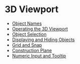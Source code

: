 # 3D Viewport

- [Object Names](./3d-viewport/object-names)
- [Operating the 3D Viewport](./3d-viewport/operating-the-3d-viewport)
- [Object Selection](./3d-viewport/object-selection)
- [Displaying and Hiding Objects](./3d-viewport/displaying-and-hiding)
- [Grid and Snap](./3d-viewport/grid-and-snap)
- [Construction Plane](./3d-viewport/construction-plane)
- [Numeric Input and Tooltip](./3d-viewport/numeric-input-and-tooltip)
